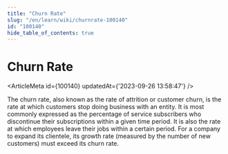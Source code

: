 ```yaml
---
title: "Churn Rate"
slug: "/en/learn/wiki/churnrate-100140"
id: "100140"
hide_table_of_contents: true
---
```



# Churn Rate

<ArticleMeta id={100140} updatedAt={'2023-09-26 13:58:47'} />
<div className='border-solid border-b border-t-0 my-4 border-[var(--ifm-color-gray-300)]' />

The churn rate, also known as the rate of attrition or customer churn, is the rate at which customers stop doing business with an entity. It is most commonly expressed as the percentage of service subscribers who discontinue their subscriptions within a given time period. It is also the rate at which employees leave their jobs within a certain period. For a company to expand its clientele, its growth rate (measured by the number of new customers) must exceed its churn rate.
